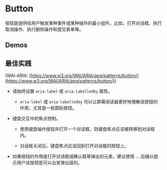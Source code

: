 
# Button

按钮是提供给用户触发某种事件或某种操作的最小组件。比如，打开对话框、执行取消操作、执行删除操作和提交表单等。

## Demos

<Canvas withToolbar withSource="open">
  <Story id="components-button--collection" />
</Canvas>

## 最佳实践

(WAI-ARIA: [https://www.w3.org/WAI/ARIA/apg/patterns/button/](https://www.w3.org/WAI/ARIA/apg/patterns/button/))

- 请始终设置 `aria-label` 或 `aria-labelledby` 属性。

  - `aria-label` 或 `aria-labelledby` 可以让屏幕阅读器更好地理解该按钮的作用，尤其是一些图标按钮。

- 键盘交互中的焦点控制。

  - 使用键盘操作按钮并打开一个对话框，则键盘焦点应该被转移到对话框内。

  - 对话框关闭后，键盘焦点应该回到打开对话框的按钮上。

- 如果按钮的作用是打开对话框或确认框等弹出的元素，建议使用 ... 后缀以提示用户该按钮是可以出发弹出层的。
